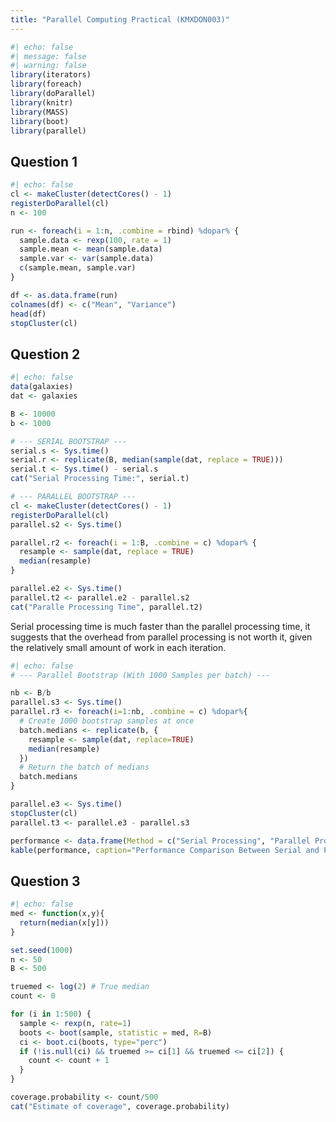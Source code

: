 ```yaml
---
title: "Parallel Computing Practical (KMXDON003)"
---
```


```r
#| echo: false
#| message: false
#| warning: false
library(iterators)
library(foreach)
library(doParallel)
library(knitr)
library(MASS)
library(boot)
library(parallel)
```

## Question 1

```r
#| echo: false
cl <- makeCluster(detectCores() - 1)
registerDoParallel(cl)
n <- 100

run <- foreach(i = 1:n, .combine = rbind) %dopar% {
  sample.data <- rexp(100, rate = 1)
  sample.mean <- mean(sample.data)
  sample.var <- var(sample.data)
  c(sample.mean, sample.var)
}

df <- as.data.frame(run)
colnames(df) <- c("Mean", "Variance")
head(df)
stopCluster(cl)
```

## Question 2

```r
#| echo: false
data(galaxies)
dat <- galaxies

B <- 10000 
b <- 1000

# --- SERIAL BOOTSTRAP ---
serial.s <- Sys.time()
serial.r <- replicate(B, median(sample(dat, replace = TRUE)))
serial.t <- Sys.time() - serial.s
cat("Serial Processing Time:", serial.t)

# --- PARALLEL BOOTSTRAP ---
cl <- makeCluster(detectCores() - 1)
registerDoParallel(cl)
parallel.s2 <- Sys.time()

parallel.r2 <- foreach(i = 1:B, .combine = c) %dopar% {
  resample <- sample(dat, replace = TRUE)
  median(resample)
}

parallel.e2 <- Sys.time()
parallel.t2 <- parallel.e2 - parallel.s2
cat("Paralle Processing Time", parallel.t2)
```

Serial processing time is much faster than the parallel processing time, it suggests that the overhead from parallel processing is not worth it, given the relatively small amount of work in each iteration.

```r
#| echo: false
# --- Parallel Bootstrap (With 1000 Samples per batch) ---

nb <- B/b
parallel.s3 <- Sys.time()
parallel.r3 <- foreach(i=1:nb, .combine = c) %dopar%{
  # Create 1000 bootstrap samples at once
  batch.medians <- replicate(b, {
    resample <- sample(dat, replace=TRUE)
    median(resample)
  })
  # Return the batch of medians
  batch.medians
}

parallel.e3 <- Sys.time()
stopCluster(cl)
parallel.t3 <- parallel.e3 - parallel.s3

performance <- data.frame(Method = c("Serial Processing", "Parallel Processing (1 sample per iteration", "Parallel Processing (1000 samples per batch"), Time = c(serial.t, parallel.t2, parallel.t3))
kable(performance, caption="Performance Comparison Between Serial and Parallel Processing")
```

## Question 3

```r
#| echo: false
med <- function(x,y){
  return(median(x[y]))
}

set.seed(1000)
n <- 50
B <- 500

truemed <- log(2) # True median
count <- 0 

for (i in 1:500) {
  sample <- rexp(n, rate=1)
  boots <- boot(sample, statistic = med, R=B)
  ci <- boot.ci(boots, type="perc")
  if (!is.null(ci) && truemed >= ci[1] && truemed <= ci[2]) {
    count <- count + 1
  }
}

coverage.probability <- count/500
cat("Estimate of coverage", coverage.probability)
```
